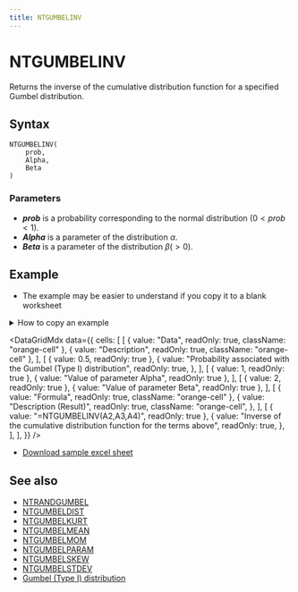 ```yaml
---
title: NTGUMBELINV
---
```



# NTGUMBELINV

Returns the inverse of the cumulative distribution function for a specified Gumbel distribution.

## Syntax

```excel
NTGUMBELINV(
    prob,
    Alpha,
    Beta
)
```

### Parameters

- **_prob_** is a probability corresponding to the normal distribution $(0<prob<1)$.
- **_Alpha_** is a parameter of the distribution $\alpha$.
- **_Beta_** is a parameter of the distribution $\beta(>0)$.

## Example

- The example may be easier to understand if you copy it to a blank worksheet

<details>
  <summary>How to copy an example</summary>

1.  Create a blank workbook or worksheet.
2.  Select the example in the Help topic.

    **Note**  Do not select the row or column headers.

    ![Selecting an example from Help](./../../assets/functions/HowToCopy.png)

    Selecting an example from Help

3.  Press CTRL+C.
4.  In the worksheet, select cell A1, and press CTRL+V.
5.  To switch between viewing the results and viewing the formulas that return the results, press CTRL+` (grave accent), or on the **Tools** menu, point to **Formula Auditing**, and then click **Formula Auditing Mode**.

</details>

<DataGridMdx
  data={{
    cells: [
      [
        { value: "Data", readOnly: true, className: "orange-cell" },
        { value: "Description", readOnly: true, className: "orange-cell" },
      ],
      [
        { value: 0.5, readOnly: true },
        {
          value: "Probability associated with the Gumbel (Type I) distribution",
          readOnly: true,
        },
      ],
      [
        { value: 1, readOnly: true },
        { value: "Value of parameter Alpha", readOnly: true },
      ],
      [
        { value: 2, readOnly: true },
        { value: "Value of parameter Beta", readOnly: true },
      ],
      [
        { value: "Formula", readOnly: true, className: "orange-cell" },
        {
          value: "Description (Result)",
          readOnly: true,
          className: "orange-cell",
        },
      ],
      [
        { value: "=NTGUMBELINV(A2,A3,A4)", readOnly: true },
        {
          value:
            "Inverse of the cumulative distribution function for the terms above",
          readOnly: true,
        },
      ],
    ],
  }}
/>

- [Download sample excel sheet](https://www.ntrand.com/files/NtRand2.zip "Downloading Sample")

## See also

- [NTRANDGUMBEL](https://www.ntrand.com/ntrandgumbel/)
- [NTGUMBELDIST](https://www.ntrand.com/ntgumbeldist/)
- [NTGUMBELKURT](https://www.ntrand.com/ntgumbelkurt/)
- [NTGUMBELMEAN](https://www.ntrand.com/ntgumbelmean/)
- [NTGUMBELMOM](https://www.ntrand.com/ntgumbelmom/)
- [NTGUMBELPARAM](https://www.ntrand.com/ntgumbelparam/)
- [NTGUMBELSKEW](https://www.ntrand.com/ntgumbelskew/)
- [NTGUMBELSTDEV](https://www.ntrand.com/ntgumbelstdev/)
- [Gumbel (Type I) distribution](https://www.ntrand.com/gumbel-type-i-distribution/)
